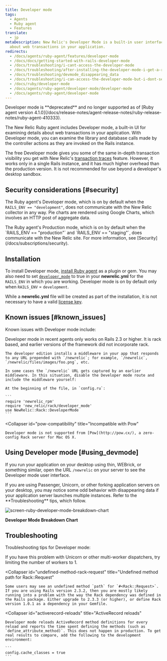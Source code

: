 ```yaml
---
title: Developer mode
tags:
  - Agents
  - Ruby agent
  - Features
translate:
  - jp
metaDescription: New Relic's Developer Mode is a built-in user interface to examine details
  about web transactions in your application.
redirects:
  - /docs/agents/ruby-agent/features/developer-mode
  - /docs/docs/getting-started-with-rails-developer-mode
  - /docs/troubleshooting/i-cant-access-the-developer-mode
  - /docs/troubleshooting/after-installing-the-developer-mode-i-get-a-routing-error
  - /docs/troubleshooting/devmode_disappearing_data
  - /docs/troubleshooting/i-can-access-the-developer-mode-but-i-dont-see-any-data
  - /docs/ruby/developer-mode
  - /docs/agents/ruby-agent/developer-mode/developer-mode
  - /docs/agents/ruby-agent/developer-mode
---
```



<Callout variant="caution">
  Developer mode is **deprecated** and no longer supported as of [Ruby agent version 4.1.0](/docs/release-notes/agent-release-notes/ruby-release-notes/ruby-agent-410333).
</Callout>

The New Relic Ruby agent includes Developer mode, a built-in UI for examining details about web transactions in your application. With Developer mode, you can examine the library and database calls made by the controller actions as they are invoked on the Rails instance.

The free Developer mode gives you some of the same in-depth transaction visibility you get with New Relic's [transaction traces](/docs/apm/transactions/transaction-traces/introduction-transaction-traces) feature. However, it works only in a single Rails instance, and it has much higher overhead than the production version. It is not recommended for use beyond a developer's desktop sandbox.

## Security considerations [#security]

The Ruby agent's Developer mode, which is on by default when the `RAILS_ENV == "development"`, does not communicate with the New Relic collector in any way. Pie charts are rendered using Google Charts, which involves an HTTP post of aggregate data.

<Callout variant="tip">
  The Ruby agent's Production mode, which is on by default when the `RAILS_ENV == "production"` and `RAILS_ENV == "staging"`, does communicate with the New Relic site. For more information, see [Security](/docs/subscriptions/security).
</Callout>

## Installation

To install Developer mode, [install Ruby agent](/docs/ruby/ruby-agent-installation) as a plugin or gem. You may also need to set [`developer_mode`](/docs/agents/ruby-agent/installation-configuration/ruby-agent-configuration#developer_mode) to true in your **newrelic.yml** for the `RAILS_ENV` in which you are working. Developer mode is on by default only when `RAILS_ENV` = `development`.

While a **newrelic.yml** file will be created as part of the installation, it is not necessary to have a valid [license key](/docs/apis/intro-apis/new-relic-api-keys/#ingest-license-key).

## Known issues [#known_issues]

Known issues with Developer mode include:

<CollapserGroup>
  <Collapser
    id="rails-23"
    title="Requires Rails 2.3 or higher"
  >
    Developer mode in recent agents only works on Rails 2.3 or higher. It is rack based, and earlier versions of the framework did not incorporate rack.

    The developer edition installs a middleware in your app that responds to any URL prepended with `/newrelic`; for example, `/newrelic`, `/newrelic/files/images/foo.png`, etc.

    In some cases the `/newrelic` URL gets captured by an earlier middleware. In this situation, disable the Developer mode route and include the middleware yourself:

    At the beginning of the file, in `config.ru`:

    ```
    require 'newrelic_rpm'
    require 'new_relic/rack/developer_mode'
    use NewRelic::Rack::DeveloperMode
    ```
  </Collapser>

  <Collapser
    id="pow-compatibility"
    title="Incompatible with Pow"
  >
    Developer mode is not supported from [Pow](http://pow.cx/), a zero-config Rack server for Mac OS X.
  </Collapser>
</CollapserGroup>

## Using Developer mode [#using_devmode]

If you run your application on your desktop using thin, WEBrick, or something similar, open the URL `/newrelic` on your server to see the Developer mode user interface.

<Callout variant="caution">
  If you are using Passenger, Unicorn, or other forking application servers on your desktop, you may notice some odd behavior with disappearing data if your application server launches multiple instances. Refer to the **Troubleshooting** tips, which follow.
</Callout>

<img
  title="screen-ruby-developer-mode-breakdown-chart"
  alt="screen-ruby-developer-mode-breakdown-chart"
  src={screenBreakdownChart}
/>

**Developer Mode Breakdown Chart**

## Troubleshooting

Troubleshooting tips for Developer mode:

<CollapserGroup>
  <Collapser
    id="disappearing-request"
    title="Disappearing requests"
  >
    If you have this problem with Unicorn or other multi-worker dispatchers, try limiting the number of workers to 1.
  </Collapser>

  <Collapser
    id="undefined-method-rack-request"
    title="Undefined method path for Rack::Request"
  >
    Some users may see an undefined method `path` for `#<Rack::Request>`. If you are using Rails version 2.3.2, then you are mostly likely running into a problem with the way the Rack dependency was defined in the Rails package. Either upgrade to 2.3.3 (or higher), or define Rack version 1.0.1 as a dependency in your Gemfile.
  </Collapser>

  <Collapser
    id="activerecord-reloads"
    title="ActiveRecord reloads"
  >
    Developer mode reloads ActiveRecord method definitions for every reload and reports the time spent defining the methods (such as `define_attribute_method)`. This does not happen in production. To get real results to compare, add the following to the development environment:

    ```
    config.cache_classes = true
    ```
  </Collapser>
</CollapserGroup>
